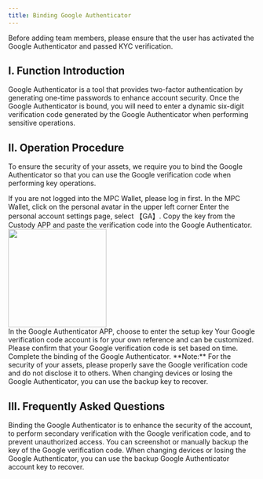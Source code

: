```yaml
---
title: Binding Google Authenticator
---
```


<Tip>
Before adding team members, please ensure that the user has activated the Google Authenticator and passed KYC verification.
</Tip>

## I. Function Introduction

Google Authenticator is a tool that provides two-factor authentication by generating one-time passwords to enhance account security. Once the Google Authenticator is bound, you will need to enter a dynamic six-digit verification code generated by the Google Authenticator when performing sensitive operations.


## II. Operation Procedure

To ensure the security of your assets, we require you to bind the Google Authenticator so that you can use the Google verification code when performing key operations.

<Steps>
<Step title="Open MPC Wallet">
    If you are not logged into the MPC Wallet, please log in first.
</Step>
<Step title="Enter Personal Account Settings">
    In the MPC Wallet, click on the personal avatar in the upper left corner
</Step>
<Step title="Select GA Settings">
    Enter the personal account settings page, select 【GA】.
    
</Step>
<Step title="Bind Google Verification Page">
    Copy the key from the Custody APP and paste the verification code into the Google Authenticator.
<div className="w-full flex items-center justify-center">
    <img src="/images/quickstart/2fa.png" width="200"/>
</div>

</Step>
<Step title="Open Google Authenticator APP">
    In the Google Authenticator APP, choose to enter the setup key
</Step>

<Step title="Complete Binding">
    Your Google verification code account is for your own reference and can be customized. 
    Please confirm that your Google verification code is set based on time.
    Complete the binding of the Google Authenticator.
</Step>
</Steps>

<warning>
**Note:** For the security of your assets, please properly save the Google verification code and do not disclose it to others. When changing devices or losing the Google Authenticator, you can use the backup key to recover.
</warning>

## III. Frequently Asked Questions

<Accordion title="Why Do I Need to Bind Google Authenticator?">
Binding the Google Authenticator is to enhance the security of the account, to perform secondary verification with the Google verification code, and to prevent unauthorized access.
</Accordion>

<Accordion title="How to Backup Google Verification Code?">
You can screenshot or manually backup the key of the Google verification code. When changing devices or losing the Google Authenticator, you can use the backup Google Authenticator account key to recover.
</Accordion>
